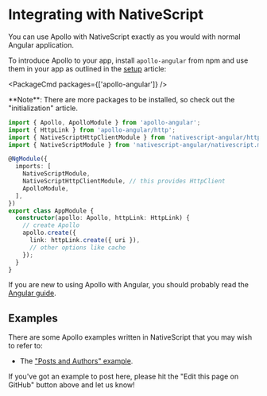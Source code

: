 
# Integrating with NativeScript

You can use Apollo with NativeScript exactly as you would with normal Angular application.

To introduce Apollo to your app, install `apollo-angular` from npm and use them in your app as
outlined in the [setup](../get-started) article:

<PackageCmd packages={['apollo-angular']} />

<Callout>
  **Note**: There are more packages to be installed, so check out the "initialization" article.
</Callout>

```ts
import { Apollo, ApolloModule } from 'apollo-angular';
import { HttpLink } from 'apollo-angular/http';
import { NativeScriptHttpClientModule } from 'nativescript-angular/http-client';
import { NativeScriptModule } from 'nativescript-angular/nativescript.module';

@NgModule({
  imports: [
    NativeScriptModule,
    NativeScriptHttpClientModule, // this provides HttpClient
    ApolloModule,
  ],
})
export class AppModule {
  constructor(apollo: Apollo, httpLink: HttpLink) {
    // create Apollo
    apollo.create({
      link: httpLink.create({ uri }),
      // other options like cache
    });
  }
}
```

If you are new to using Apollo with Angular, you should probably read the [Angular guide](/).

## Examples

There are some Apollo examples written in NativeScript that you may wish to refer to:

- The ["Posts and Authors" example](https://github.com/kamilkisiela/apollo-angular-nativescript).

<Callout emoji="👋">
  If you've got an example to post here, please hit the "Edit this page on GitHub" button above and
  let us know!
</Callout>
